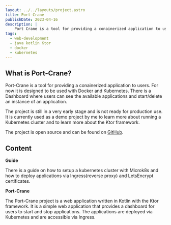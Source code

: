```yaml
---
layout: ../../layouts/project.astro
title: Port-Crane 
publishDate: 2023-04-16
description: |
    Port Crane is a tool for providing a conainerized application to users. For now it is designed to be used with Docker and Kubernetes. There is a Dashboard where users can see the available applications and start/delete an instance of an application.
tags:
  - web-development
  - java kotlin Ktor
  - docker
  - kubernetes
---
```


## What is Port-Crane?

Port-Crane is a tool for providing a conainerized application to users. For now it is designed to be used with Docker and Kubernetes. There is a Dashboard where users can see the available applications and start/delete an instance of an application.

The project is still in a very early stage and is not ready for production use.
It is currently used as a demo project by me to learn more about running a Kubernetes cluster and to learn more about the Ktor framework.

The project is open source and can be found on [GitHub](https://github.com/Emanum/port-crane). 

## Content

**Guide**

There is a guide on how to setup a kubernetes cluster with Microk8s and how to deploy applications via Ingress(reverse proxy) and LetsEncrypt certificates.

**Port-Crane**

The Port-Crane project is a web application written in Kotlin with the Ktor framework. It is a simple web application that provides a dashboard for users to start and stop applications. The applications are deployed via Kubernetes and are accessible via Ingress.

